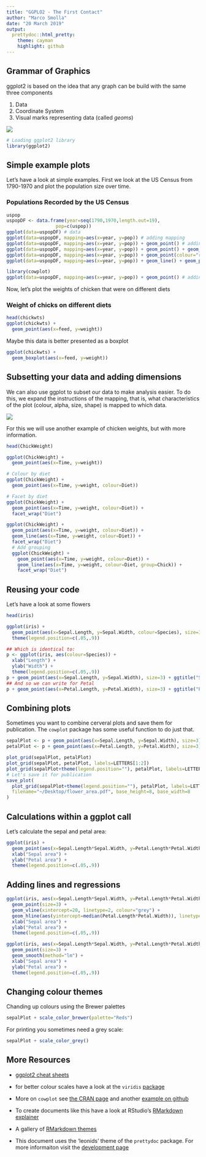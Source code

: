 ```yaml
---
title: "GGPLO2 - The First Contact"
author: "Marco Smolla"
date: "20 March 2019"
output:
  prettydoc::html_pretty:
    theme: cayman
    highlight: github
---
```


## Grammar of Graphics
ggplot2 is based on the idea that any graph can be build with the same three components

1. Data
2. Coordinate System
3. Visual marks representing data (called _geoms_)

![](basics1.png)

```r
# Loading ggplot2 library
library(ggplot2)
```

## Simple example plots
Let's have a look at simple examples. First we look at the US Census from 1790-1970 and plot the population size over time.

### Populations Recorded by the US Census 
```r
uspop
uspopDF <- data.frame(year=seq(1790,1970,length.out=19), 
                  pop=c(uspop))
ggplot(data=uspopDF) # data
ggplot(data=uspopDF, mapping=aes(x=year, y=pop)) # adding mapping
ggplot(data=uspopDF, mapping=aes(x=year, y=pop)) + geom_point() # adding geom
ggplot(data=uspopDF, mapping=aes(x=year, y=pop)) + geom_point() + geom_line()
ggplot(data=uspopDF, mapping=aes(x=year, y=pop)) + geom_point(colour="red") + geom_line()
ggplot(data=uspopDF, mapping=aes(x=year, y=pop)) + geom_line() + geom_point(colour="red", size=4)

library(cowplot)
ggplot(data=uspopDF, mapping=aes(x=year, y=pop)) + geom_point() # adding geom
``` 

Now, let's plot the weights of chicken that were on different diets

### Weight of chicks on different diets
```r
head(chickwts)
ggplot(chickwts) +
  geom_point(aes(x=feed, y=weight))
```

Maybe this data is better presented as a boxplot
```r
ggplot(chickwts) +
  geom_boxplot(aes(x=feed, y=weight))
```

## Subsetting your data and adding dimensions
We can also use ggplot to subset our data to make analysis easier. To do this, we expand the instructions of the mapping, that is, what characteristics of the plot (colour, alpha, size, shape) is mapped to which data.

![](basics2.png) 

For this we will use another example of chicken weights, but with more information. 

```r
head(ChickWeight)

ggplot(ChickWeight) + 
  geom_point(aes(x=Time, y=weight))

# Colour by diet
ggplot(ChickWeight) + 
  geom_point(aes(x=Time, y=weight, colour=Diet))

# Facet by diet
ggplot(ChickWeight) + 
  geom_point(aes(x=Time, y=weight, colour=Diet)) + 
  facet_wrap("Diet")

ggplot(ChickWeight) + 
  geom_point(aes(x=Time, y=weight, colour=Diet)) + 
  geom_line(aes(x=Time, y=weight, colour=Diet)) + 
  facet_wrap("Diet")
  # Add grouping
  ggplot(ChickWeight) + 
    geom_point(aes(x=Time, y=weight, colour=Diet)) + 
    geom_line(aes(x=Time, y=weight, colour=Diet, group=Chick)) + 
    facet_wrap("Diet")
```


## Reusing your code
Let's have a look at some flowers

```r
head(iris)

ggplot(iris) + 
  geom_point(aes(x=Sepal.Length, y=Sepal.Width, colour=Species), size=3) +
  theme(legend.position=c(.05,.9))

## Which is identical to:
p <- ggplot(iris, aes(colour=Species)) +
  xlab("Length") +
  ylab("Width") +
  theme(legend.position=c(.05,.9))
p + geom_point(aes(x=Sepal.Length, y=Sepal.Width), size=3) + ggtitle("Sepal")
## And so we can write for Petal
p + geom_point(aes(x=Petal.Length, y=Petal.Width), size=3) + ggtitle("Petal")
```


## Combining plots
Sometimes you want to combine cerveral plots and save them for publication. The `cowplot` package has some useful function to do just that. 
```r
sepalPlot <- p + geom_point(aes(x=Sepal.Length, y=Sepal.Width), size=3)
petalPlot <- p + geom_point(aes(x=Petal.Length, y=Petal.Width), size=3)

plot_grid(sepalPlot, petalPlot)
plot_grid(sepalPlot, petalPlot, labels=LETTERS[1:2])
plot_grid(sepalPlot+theme(legend.position=""), petalPlot, labels=LETTERS[1:2], ncol=1)
# Let's save it for publication 
save_plot(
  plot_grid(sepalPlot+theme(legend.position=""), petalPlot, labels=LETTERS[1:2], ncol=1),
  filename="~/Desktop/flower_area.pdf", base_height=8, base_width=8
)
```


## Calculations within a ggplot call
Let's calculate the sepal and petal area:
```r
ggplot(iris) + 
  geom_point(aes(x=Sepal.Length*Sepal.Width, y=Petal.Length*Petal.Width, colour=Species, shape=Species), size=3) +
  xlab("Sepal area") +
  ylab("Petal area") +
  theme(legend.position=c(.05,.9))
```

## Adding lines and regressions
```r
ggplot(iris, aes(x=Sepal.Length*Sepal.Width, y=Petal.Length*Petal.Width, colour=Species, shape=Species)) + 
  geom_point(size=3) +
  geom_vline(xintercept=20, linetype=2, colour="grey") +
  geom_hline(aes(yintercept=median(Petal.Length*Petal.Width)), linetype=3, colour="darkred") +
  xlab("Sepal area") +
  ylab("Petal area") +
  theme(legend.position=c(.05,.9))

ggplot(iris, aes(x=Sepal.Length*Sepal.Width, y=Petal.Length*Petal.Width, colour=Species, shape=Species)) + 
  geom_point(size=3) +
  geom_smooth(method="lm") +
  xlab("Sepal area") +
  ylab("Petal area") +
  theme(legend.position=c(.05,.9))
```

## Changing colour themes 
Chanding up colours using the Brewer palettes
```r
sepalPlot + scale_color_brewer(palette="Reds")
```

For printing you sometimes need a grey scale:
```r
sepalPlot + scale_color_grey()
```




## More Resources
* [ggplot2 cheat sheets](https://github.com/rstudio/cheatsheets/blob/master/data-visualization-2.1.pdf)

* for better colour scales have a look at the `viridis` [package](https://cran.r-project.org/web/packages/viridis/vignettes/intro-to-viridis.html)

* More on `cowplot` see [the CRAN page](https://cran.r-project.org/web/packages/cowplot/vignettes/introduction.html) and another [example on github](https://github.com/marcosmolla/Cowplot_Publishable_Figures)

* To create documents like this have a look at RStudio's [RMarkdown explainer](https://rmarkdown.rstudio.com/lesson-1.html)

* A gallery of [RMarkdown themes](http://www.datadreaming.org/post/r-markdown-theme-gallery/)

* This document uses the 'leonids' theme of the `prettydoc` package. For more informaiton visit the [development page](http://github.com/yixuan/prettydoc/)
